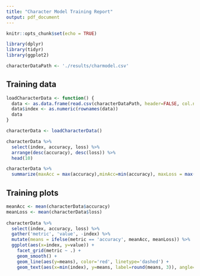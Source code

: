 ```yaml
---
title: "Character Model Training Report"
output: pdf_document
---
```


```r
knitr::opts_chunk$set(echo = TRUE)

library(dplyr)
library(tidyr)
library(ggplot2)

characterDataPath <- './results/charmodel.csv'

```

## Training data

```r
loadCharacterData <- function() {
  data <- as.data.frame(read.csv(characterDataPath, header=FALSE, col.names=c('epoch', 'accuracy', 'loss', 'rate', 'minibatch')))
  data$index <- as.numeric(rownames(data))
  data
}

characterData <- loadCharacterData()

characterData %>%
  select(index, accuracy, loss) %>%
  arrange(desc(accuracy), desc(loss)) %>%
  head(10)
```

```r
characterData %>%
  summarize(maxAcc = max(accuracy),minAcc=min(accuracy), maxLoss = max(loss), minLoss=min(loss), epochs=max(index))
```




## Training plots

```r
meanAcc <- mean(characterData$accuracy)
meanLoss <- mean(characterData$loss)
  
characterData %>%
  select(index, accuracy, loss) %>%
  gather('metric', 'value', -index) %>%
  mutate(means = ifelse(metric == 'accuracy', meanAcc, meanLoss)) %>%
  ggplot(aes(x=index, y=value)) +
    facet_grid(metric ~ .) +
    geom_smooth() +
    geom_line(aes(y=means), color='red', linetype='dashed') +
    geom_text(aes(x=min(index), y=means, label=round(means, 3)), angle=30, hjust="left", size=4.2, fontface="plain", family="courier")
```

